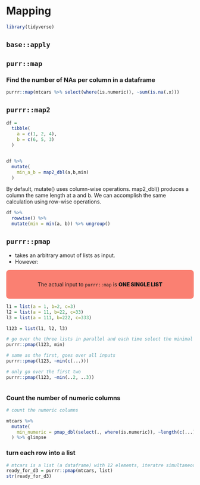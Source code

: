 # Mapping

```r
library(tidyverse)
```


## `base::apply`

## `purr::map`

### Find the number of NAs per column in a dataframe


```r
purrr::map(mtcars %>% select(where(is.numeric)), ~sum(is.na(.x)))
```

## `purrr::map2`


```r
df =
  tibble(
    a = c(1, 2, 4),
    b = c(6, 5, 3)
  )


df %>% 
  mutate(
    min_a_b = map2_dbl(a,b,min)
  )
```

By default, mutate() uses column-wise operations. map2_dbl() produces a column the same length at a and b. We can accomplish the same calculation using row-wise operations.

```r
df %>%
  rowwise() %>%
  mutate(min = min(a, b)) %>% ungroup()
```


## `purrr::pmap`

- takes an arbitrary amout of lists as input.
- However:

<div style="background-color: salmon; padding: 1rem; border-radius: .5rem; text-align: center;">

The actual input to `purrr::map` is <span style="font-weight: 900;"> ONE SINGLE LIST </span>

</div>

```r
l1 = list(a = 1, b=2, c=3)
l2 = list(a = 11, b=22, c=33)
l3 = list(a = 111, b=222, c=333)

l123 = list(l1, l2, l3)

# go over the three lists in parallel and each time select the minimal value
purrr::pmap(l123, min)

# same as the first, goes over all inputs
purrr::pmap(l123, ~min(c(...)))

# only go over the first two
purrr::pmap(l123, ~min(..2, ..3))



```

### Count the number of numeric columns

```r
# count the numeric columns

mtcars %>% 
  mutate(
    min_numeric = pmap_dbl(select(., where(is.numeric)), ~length(c(...)))
  ) %>% glimpse
```


### turn each row into a list

```r
# mtcars is a list (a dataframe) with 12 elements, iteratre simultaneously over each of them
ready_for_d3 = purrr::pmap(mtcars, list)
str(ready_for_d3)
```










